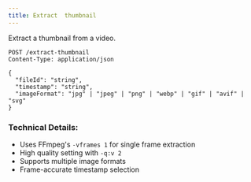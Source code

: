 ```yaml
---
title: Extract  thumbnail
---
```


Extract a thumbnail from a video.

```http
POST /extract-thumbnail
Content-Type: application/json

{
  "fileId": "string",
  "timestamp": "string",
  "imageFormat": "jpg" | "jpeg" | "png" | "webp" | "gif" | "avif" | "svg"
}
```

### Technical Details:
- Uses FFmpeg's `-vframes 1` for single frame extraction
- High quality setting with `-q:v 2`
- Supports multiple image formats
- Frame-accurate timestamp selection
